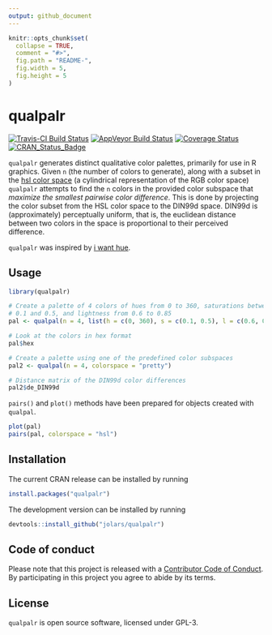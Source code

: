```yaml
---
output: github_document
---
```


<!-- README.md is generated from README.Rmd. Please edit that file -->

```r
knitr::opts_chunk$set(
  collapse = TRUE,
  comment = "#>",
  fig.path = "README-",
  fig.width = 5,
  fig.height = 5
)
```

# qualpalr

[![Travis-CI Build Status](https://travis-ci.org/jolars/qualpalr.svg?branch=master)](https://travis-ci.org/jolars/qualpalr)
[![AppVeyor Build Status](https://ci.appveyor.com/api/projects/status/github/jolars/qualpalr?branch=master&svg=true)](https://ci.appveyor.com/project/jolars/qualpalr)
[![Coverage Status](https://codecov.io/github/jolars/qualpalr/coverage.svg?branch=master)](https://codecov.io/github/jolars/qualpalr?branch=master)
[![CRAN_Status_Badge](http://www.r-pkg.org/badges/version/qualpalr)](https://cran.r-project.org/package=qualpalr)

`qualpalr` generates distinct qualitative color palettes, primarily for use in R graphics. Given `n` (the number of colors to generate), along with a subset in the [hsl color space](https://en.wikipedia.org/wiki/HSL_and_HSV) (a cylindrical representation of the RGB color space) `qualpalr` attempts to find the `n` colors in the provided color subspace that *maximize the smallest pairwise color difference*. This is done by projecting the color subset from the HSL color space to the DIN99d space. DIN99d is (approximately) perceptually uniform, that is, the euclidean distance between two colors in the space is proportional to their perceived difference.

`qualpalr` was inspired by [i want hue](http://tools.medialab.sciences-po.fr/iwanthue/).

## Usage

```r
library(qualpalr)

# Create a palette of 4 colors of hues from 0 to 360, saturations between
# 0.1 and 0.5, and lightness from 0.6 to 0.85
pal <- qualpal(n = 4, list(h = c(0, 360), s = c(0.1, 0.5), l = c(0.6, 0.85)))

# Look at the colors in hex format
pal$hex

# Create a palette using one of the predefined color subspaces
pal2 <- qualpal(n = 4, colorspace = "pretty")

# Distance matrix of the DIN99d color differences
pal2$de_DIN99d
```

`pairs()` and `plot()` methods have been prepared for objects created with `qualpal`. 

```r
plot(pal)
pairs(pal, colorspace = "hsl")
```

## Installation

The current CRAN release can be installed by running

```r
install.packages("qualpalr")
```

The development version can be installed by running

```r
devtools::install_github("jolars/qualpalr")
```

## Code of conduct

Please note that this project is released with a
[Contributor Code of Conduct](CONDUCT.md). By participating in this project you
agree to abide by its terms.

## License

`qualpalr` is open source software, licensed under GPL-3.

